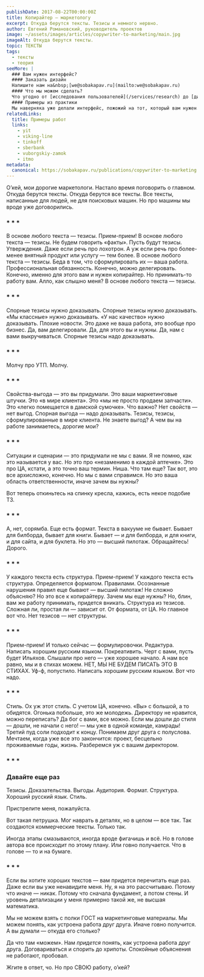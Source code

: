 ```yaml
---
publishDate: 2017-08-22T00:00:00Z
title: Копирайтер — маркетологу
excerpt: Откуда берутся тексты. Тезисы и немного нервно.
author: Евгений Романовский, руководитель проектов
image: ~/assets/images/articles/copywriter-to-marketing/main.jpg
imageAlt: Откуда берутся тексты.
topic: ТЕКСТЫ
tags:
  - тексты
  - теория
seeMore: |
  ### Вам нужен интерфейс?
  #### Заказать дизайн
  Напишите нам на&nbsp;[we@sobakapav.ru](mailto:we@sobakapav.ru)
  #### Что мы можем сделать?
  Что угодно от [исследования пользователей](/services/research) до [дизайна интерфейса под ключ](/services/turnkey). 
  #### Примеры из практики
  Мы наверняка уже делали интерфейс, пожожий на тот, который вам нужен. [Проверьте](https://sobakapav.ru/portfolio).
relatedLinks:
  title: Примеры работ
  links:
    - yit
    - viking-line
    - tinkoff
    - sberbank
    - vuborgskiy-zamok
    - itmo
metadata:
  canonical: https://sobakapav.ru/publications/copywriter-to-marketing
---
```



О’кей, мои дорогие маркетологи. Настало время поговорить о главном. Откуда берутся тексты. Откуда берутся все тексты. Все тексты, написанные для людей, не для поисковых машин. Но про машины мы вроде уже договорились.

### * * *

В основе любого текста — тезисы. Прием-прием! В основе любого текста — тезисы. Не будем говорить «факты». Пусть будут тезисы. Утверждения. Даже если речь про лохотрон. А уж если речь про более-менее внятный продукт или услугу — тем более. В основе любого текста — тезисы. Беда в том, что сформулировать их — ваша работа. Профессиональная обязанность. Конечно, можно делегировать. Конечно, именно для этого вам и нужен копирайтер. Но принимать-то работу вам. Алло, как слышно меня? В основе любого текста — тезисы.

### * * *

Спорные тезисы нужно доказывать. Спорные тезисы нужно доказывать. «Мы классные» нужно доказывать. «У нас качество» нужно доказывать. Плохие новости. Это даже не ваша работа, это вообще про бизнес. Да, вам делегировали. Да, для этого вы и нужны. Да, нам с вами выкручиваться. Спорные тезисы надо доказывать.

### * * *

Молчу про УТП. Молчу.

### * * *

Свойства-выгода — это вы придумали. Это ваши маркетинговые штучки. Это «в мире клиента». Это «мы не просто продаем запчасти». Это «легко помещается в дамской сумочке». Что важно? Нет свойств — нет выгод. Спорная выгода — надо доказывать. Тезисы, тезисы, сформулированные в мире клиента. Не знаете выгод? А чем вы на работе занимаетесь, дорогие мои?

### * * *

Ситуации и сценарии — это придумали не мы с вами. Я не помню, как это называется у вас. Но это про «незаменимо в каждой аптечке». Это про ЦА, кстати, а это точно ваш термин. Ниша. Что там еще? Так вот, это все архисложно, конечно. Но мы с вами справимся. Но это ваша область ответственности, иначе зачем вы нужны?

Вот теперь откиньтесь на спинку кресла, кажись, есть некое подобие ТЗ.

### * * *

А, нет, сорямба. Еще есть формат. Текста в вакууме не бывает. Бывает для билборда, бывает для книги. Бывает — и для билборда, и для книги, и для сайта, и для буклета. Но это — высший пилотаж. Обращайтесь! Дорого.

### * * *

У каждого текста есть структура. Прием-прием! У каждого текста есть структура. Определяется форматом. Правилами. Осознанные нарушения правил еще бывают — высший пилотаж! Не сложно объясняю? Но это все к копирайтеру. Зачем мы еще нужны? Но, блин, вам же работу принимать, придется вникать. Структура из тезисов. Сложная ли, простая ли — зависит от. От формата, от ЦА. Но главное вот что. Нет тезисов — нет структуры.

### * * *

Прием-прием! И только сейчас — формулировочки. Редактура. Написать хорошим русским языком. Покреативить. Черт с вами, пусть будет Ильяхов. Слышали про него — уже хорошее начало. А нам все равно, мы и в стихах можем. НЕТ, МЫ НЕ БУДЕМ ПИСАТЬ ЭТО В СТИХАХ. Уф-ф, попустило. Написать хорошим русским языком. Вот что надо.

### * * *

Стиль. Ох уж этот стиль. С учетом ЦА, конечно. «Вы» с большой, а то обидятся. Огонька побольше, это же молодежь. Директору не нравится, можно переписать? Да бог с вами, все можно. Если мы дошли до стиля — дошли, не начали с него! — мы уже в одной команде, камрады! Третий пуд соли подходит к концу. Понимаем друг друга с полуслова. Мечтаем, когда уже все это закончится: проект, бесцельно проживаемые годы, жизнь. Разберемся уж с вашим директором.

### * * *

### Давайте еще раз

Тезисы. Доказательства. Выгоды. Аудитория. Формат. Структура. Хороший русский язык. Стиль.

Пристрелите меня, пожалуйста.

Вот такая петрушка. Мог наврать в деталях, но в целом — все так. Так создаются коммерческие тексты. Только так.

Иногда этапы смазываются, иногда вроде фигачишь и всё. Но в голове автора все происходит по этому плану. Или говно получается. Что в голове — то и на бумаге.

### * * *

Если вы хотите хороших текстов — вам придется перечитать еще раз. Даже если вы уже ненавидите меня. Ну, я на это рассчитываю. Потому что иначе — никак. Потому что сначала фундамент, а потом стены. И уровень детализации у меня примерно такой же, не высшая математика.

Мы не можем взять с полки ГОСТ на маркетинговые материалы. Мы можем понять, как устроена работа друг друга. Иначе говно получится. А вы думали — откуда его столько?

Да что там «можем». Нам _придется_ понять, как устроена работа друг друга. Договариваться и спорить до хрипоты. Спокойные объяснения не работают, пробовал.

Жгите в ответ, чо. Но про СВОЮ работу, о’кей?
